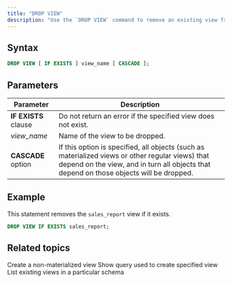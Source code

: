 ```yaml
---
title: "DROP VIEW"
description: "Use the `DROP VIEW` command to remove an existing view from a particular schema."
---
```


## Syntax

```sql
DROP VIEW [ IF EXISTS ] view_name [ CASCADE ];
```

## Parameters

| Parameter            | Description                                                                                                                                                                                 |
| -------------------- | ------------------------------------------------------------------------------------------------------------------------------------------------------------------------------------------- |
| **IF EXISTS** clause | Do not return an error if the specified view does not exist.                                                                                                                                |
| _view\_name_         | Name of the view to be dropped.                                                                                                                                                             |
| **CASCADE** option   | If this option is specified, all objects (such as materialized views or other regular views) that depend on the view, and in turn all objects that depend on those objects will be dropped. |

## Example

This statement removes the `sales_report` view if it exists.

```sql
DROP VIEW IF EXISTS sales_report;
```

## Related topics
<CardGroup>
  <Card
    title="CREATE VIEW"
    icon="plus"
    iconType="solid"
    href="/docs/current/sql-create-view/"
  >
    Create a non-materialized view
  </Card>
  <Card
    title="SHOW CREATE VIEW"
    icon="eye"
    iconType="solid"
    href="/docs/current/sql-show-create-view/"
  >
    Show query used to create specified view
  </Card>
  <Card
    title="SHOW VIEWS"
    icon="list"
    iconType="solid"
    href="/docs/current/sql-show-views/"
  >
    List existing views in a particular schema
  </Card>
</CardGroup>
